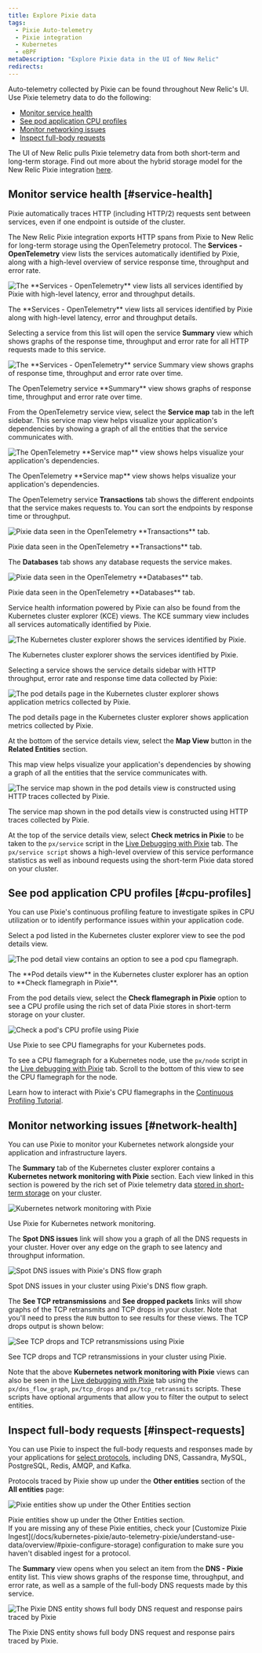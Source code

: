 ```yaml
---
title: Explore Pixie data
tags:
  - Pixie Auto-telemetry
  - Pixie integration
  - Kubernetes
  - eBPF
metaDescription: "Explore Pixie data in the UI of New Relic"
redirects:
---
```

















Auto-telemetry collected by Pixie can be found throughout New Relic's UI. Use Pixie telemetry data to do the following:

* [Monitor service health](#service-health)
* [See pod application CPU profiles](#cpu-profiles)
* [Monitor networking issues](#network-health)
* [Inspect full-body requests](#inspect-requests)

The UI of New Relic pulls Pixie telemetry data from both short-term and long-term storage. Find out more about the hybrid storage model for the New Relic Pixie integration [here](/docs/kubernetes-pixie/auto-telemetry-pixie/understand-use-data/overview).

## Monitor service health  [#service-health]

Pixie automatically traces HTTP (including HTTP/2) requests sent between services, even if one endpoint is outside of the cluster.

The New Relic Pixie integration exports HTTP spans from Pixie to New Relic for long-term storage using the OpenTelemetry protocol. The **Services - OpenTelemetry** view lists the services automatically identified by Pixie, along with a high-level overview of service response time, throughput and error rate.

<img
  title="The **Services - OpenTelemetry** view lists all services identified by Pixie with high-level latency, error and throughput details."
  alt="The **Services - OpenTelemetry** view lists all services identified by Pixie with high-level latency, error and throughput details."
  src={pixieServicesOtel}
/>

<figcaption>
  The **Services - OpenTelemetry** view lists all services identified by Pixie along with high-level latency, error and throughput details.
</figcaption>

Selecting a service from this list will open the service **Summary** view which shows graphs of the response time, throughput and error rate for all HTTP requests made to this service.

<img
  title="The **Services - OpenTelemetry** service Summary view shows graphs of response time, throughput and error rate over time."
  alt="The **Services - OpenTelemetry** service Summary view shows graphs of response time, throughput and error rate over time."
  src={pixieServicesOtelDetails}
/>

<figcaption>
  The OpenTelemetry service **Summary** view shows graphs of response time, throughput and error rate over time.
</figcaption>

From the OpenTelemetry service view, select the **Service map** tab in the left sidebar. This service map view helps visualize your application's dependencies by showing a graph of all the entities that the service communicates with.

<img
  title="The OpenTelemetry **Service map** view shows helps visualize your application's dependencies."
  alt="The OpenTelemetry **Service map** view shows helps visualize your application's dependencies."
  src={pixieServiceOtelMap}
/>

<figcaption>
  The OpenTelemetry **Service map** view shows helps visualize your application's dependencies.
</figcaption>

The OpenTelemetry service **Transactions** tab shows the different endpoints that the service makes requests to. You can sort the endpoints by response time or throughput.

<img
  title="Pixie data seen in the OpenTelemetry **Transactions** tab. "
  alt="Pixie data seen in the OpenTelemetry **Transactions** tab. "
  src={pixieServicesOtelTransactions}
/>

<figcaption>
  Pixie data seen in the OpenTelemetry **Transactions** tab.
</figcaption>

The **Databases** tab shows any database requests the service makes.

<img
  title="Pixie data seen in the OpenTelemetry **Databases** tab."
  alt="Pixie data seen in the OpenTelemetry **Databases** tab."
  src={pixieServicesOtelDatabases}
/>

<figcaption>
  Pixie data seen in the OpenTelemetry **Databases** tab.
</figcaption>

Service health information powered by Pixie can also be found from the Kubernetes cluster explorer (KCE) views. The KCE summary view includes all services automatically identified by Pixie.

<img
  title="The Kubernetes cluster explorer shows the services identified by Pixie."
  alt="The Kubernetes cluster explorer shows the services identified by Pixie."
  src={pixieKce}
/>

<figcaption>
  The Kubernetes cluster explorer shows the services identified by Pixie.
</figcaption>

Selecting a service shows the service details sidebar with HTTP throughput, error rate and response time data collected by Pixie:

<img
  title="The pod details page in the Kubernetes cluster explorer shows application metrics collected by Pixie."
  alt="The pod details page in the Kubernetes cluster explorer shows application metrics collected by Pixie."
  src={pixieKcePodDetails}
/>

<figcaption>
  The pod details page in the Kubernetes cluster explorer shows application metrics collected by Pixie.
</figcaption>

At the bottom of the service details view, select the **Map View** button in the **Related Entities** section.

This map view helps visualize your application's dependencies by showing a graph of all the entities that the service communicates with.

<img
  title="The service map shown in the pod details view is constructed using HTTP traces collected by Pixie."
  alt="The service map shown in the pod details view is constructed using HTTP traces collected by Pixie."
  src={pixieKcePodDetailsMap}
/>

<figcaption>
  The service map shown in the pod details view is constructed using HTTP traces collected by Pixie.
</figcaption>

At the top of the service details view, select **Check metrics in Pixie** to be taken to the `px/service` script in the [Live Debugging with Pixie](/docs/kubernetes-pixie/auto-telemetry-pixie/understand-use-data/live-debugging-with-pixie) tab. The `px/service script` shows a high-level overview of this service performance statistics as well as inbound requests using the short-term Pixie data stored on your cluster.

## See pod application CPU profiles  [#cpu-profiles]

You can use Pixie's continuous profiling feature to investigate spikes in CPU utilization or to identify performance issues within your application code.

Select a pod listed in the Kubernetes cluster explorer view to see the pod details view.

<img
  title="The pod detail view contains an option to see a pod cpu flamegraph."
  alt="The pod detail view contains an option to see a pod cpu flamegraph."
  src={pixieKcePod}
/>

<figcaption>
  The **Pod details view** in the Kubernetes cluster explorer has an option to **Check flamegraph in Pixie**.
</figcaption>

From the pod details view, select the **Check flamegraph in Pixie** option to see a CPU profile using the rich set of data Pixie stores in short-term storage on your cluster.

<img
  title="Check a pod's CPU profile using Pixie"
  alt="Check a pod's CPU profile using Pixie"
  src={pixieCpuProfile}
/>

<figcaption>
  Use Pixie to see CPU flamegraphs for your Kubernetes pods.
</figcaption>

To see a CPU flamegraph for a Kubernetes node, use the `px/node` script in the [Live debugging with Pixie](/docs/kubernetes-pixie/auto-telemetry-pixie/understand-use-data/live-debugging-with-pixie) tab. Scroll to the bottom of this view to see the CPU flamegraph for the node.

Learn how to interact with Pixie's CPU flamegraphs in the [Continuous Profiling Tutorial](https://docs.px.dev/tutorials/pixie-101/profiler/).

## Monitor networking issues  [#network-health]

You can use Pixie to monitor your Kubernetes network alongside your application and infrastructure layers.

The **Summary** tab of the Kubernetes cluster explorer contains a **Kubernetes network monitoring with Pixie** section. Each view linked in this section is powered by the rich set of Pixie telemetry data [stored in short-term storage](/docs/kubernetes-pixie/auto-telemetry-pixie/understand-use-data/overview) on your cluster.

<img
  title="Kubernetes network monitoring with Pixie"
  alt="Kubernetes network monitoring with Pixie"
  src={pixieNetworkMonitoring}
/>

<figcaption>
  Use Pixie for Kubernetes network monitoring.
</figcaption>

The **Spot DNS issues** link will show you a graph of all the DNS requests in your cluster. Hover over any edge on the graph to see latency and throughput information.

<img
  title="Spot DNS issues with Pixie's DNS flow graph"
  alt="Spot DNS issues with Pixie's DNS flow graph"
  src={pixieDnsFlowGraph}
/>

<figcaption>
  Spot DNS issues in your cluster using Pixie's DNS flow graph.
</figcaption>

The **See TCP retransmissions** and **See dropped packets** links will show graphs of the TCP retransmits and TCP drops in your cluster. Note that you'll need to press the `RUN` button to see results for these views. The TCP drops output is shown below:

<img
  title="See TCP drops and TCP retransmissions using Pixie"
  alt="See TCP drops and TCP retransmissions using Pixie"
  src={pixieTcpDrops}
/>

<figcaption>
  See TCP drops and TCP retransmissions in your cluster using Pixie.
</figcaption>

Note that the above **Kubernetes network monitoring with Pixie** views can also be seen in the [Live debugging with Pixie](/docs/kubernetes-pixie/auto-telemetry-pixie/understand-use-data/live-debugging-with-pixie) tab using the `px/dns_flow_graph`, `px/tcp_drops` and `px/tcp_retransmits` scripts. These scripts have optional arguments that allow you to filter the output to select entities.

## Inspect full-body requests [#inspect-requests]

You can use Pixie to inspect the full-body requests and responses made by your applications for [select protocols](/docs/kubernetes-pixie/auto-telemetry-pixie/understand-use-data/overview/#pixie-long-term-storage), including DNS, Cassandra, MySQL, PostgreSQL, Redis, AMQP, and Kafka.

Protocols traced by Pixie show up under the **Other entities** section of the **All entities** page:

<img
  title="Pixie entities show up under the Other Entities section"
  alt="Pixie entities show up under the Other Entities section"
  src={pixieEntities}
/>

<figcaption>
  Pixie entities show up under the Other Entities section.
</figcaption>


<Callout variant="important">
  If you are missing any of these Pixie entities, check your [Customize Pixie Ingest](/docs/kubernetes-pixie/auto-telemetry-pixie/understand-use-data/overview/#pixie-configure-storage) configuration to make sure you haven't disabled ingest for a protocol.
</Callout>

The **Summary** view opens when you select an item from the **DNS - Pixie** entity list. This view shows graphs of the response time, throughput, and error rate, as well as a sample of the full-body DNS requests made by this service.

<img
  title="The Pixie DNS entity shows full body DNS request and response pairs traced by Pixie"
  alt="The Pixie DNS  entity shows full body DNS request and response pairs traced by Pixie"
  src={pixieDnsEntity}
/>

<figcaption>
  The Pixie DNS entity shows full body DNS request and response pairs traced by Pixie.
</figcaption>